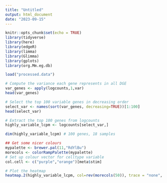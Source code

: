 ```yaml
---
title: "Untitled"
output: html_document
date: "2023-09-15"
---
```


```r
knitr::opts_chunk$set(echo = TRUE)
library(tidyverse)
library(here)
library(edgeR)
library(limma)
library(Glimma)
library(gplots)
library(org.Mm.eg.db)
```

```r
load("processed.data")
```

```r
# Compute the variance each gene represents in all DGE
var_genes <- apply(logcounts,1,var)
head(var_genes)

# Select the top 100 variable genes in decreasing order
select_var <- names(sort(var_genes, decreasing=TRUE))[1:100]
head(select_var)
```

```r
# Extract the top 100 genes from logcounts
highly_variable_lcpm <- logcounts[select_var,]

dim(highly_variable_lcpm) # 100 genes, 18 samples
```

```r
## Get some nicer colours
mypalette <- brewer.pal(11,"RdYlBu")
morecols <- colorRampPalette(mypalette)
# Set up colour vector for celltype variable
col.cell <- c("purple","orange")[meta$stim]

# Plot the heatmap
heatmap.2(highly_variable_lcpm, col=rev(morecols(50)), trace = "none", main="Top 100 most variable genes across samples", ColSideColors=col.cell, scale="row")
```

